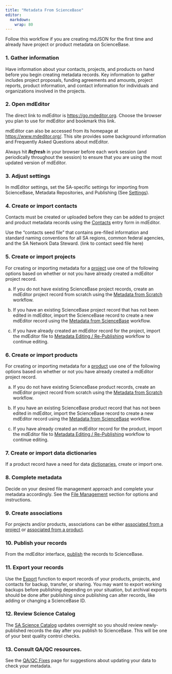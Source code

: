 ```yaml
---
title: "Metadata From ScienceBase"
editor: 
  markdown: 
    wrap: 80
---
```


Follow this workflow if you are creating mdJSON for the first time and already
have project or product metadata on ScienceBase.

### 1. Gather information 

Have information about your contacts, projects, and products on hand before you
begin creating metadata records. Key information to gather includes project
proposals, funding agreements and amounts, project reports, product information,
and contact information for individuals and organizations involved in the
projects.

### 2. Open mdEditor

The direct link to mdEditor is <https://go.mdeditor.org>. Choose the browser you
plan to use for mdEditor and bookmark this link.

mdEditor can also be accessed from its homepage at <https://www.mdeditor.org/>.
This site provides some background information and Frequently Asked Questions
about mdEditor.

Always hit ***Refresh*** in your browser before each work session (and
periodically throughout the session) to ensure that you are using the most
updated version of mdEditor.

### 3. Adjust settings

In mdEditor settings, set the SA-specific settings for importing from
ScienceBase, Metadata Repositories, and Publishing (See
[Settings](../settings.qmd)).

### 4. Create or import contacts

Contacts must be created or uploaded before they can be added to project and
product metadata records using the
[Contacts](../contact_records/contact_records_overview.qmd) entry form in
mdEditor.

Use the "contacts seed file" that contains pre-filled information and standard
naming conventions for all SA regions, common federal agencies, and the SA
Network Data Steward. (link to contact seed file here)

### 5. Create or import projects

For creating or importing metadata for a
[project](../project_records/project_records_overview.qmd) use one of the
following options based on whether or not you have already created a mdEditor
project record.

a.  If you do not have existing ScienceBase project records, create an mdEditor
    project record from scratch using the [Metadata from
    Scratch](metadata_from_scratch.qmd) workflow.

b.  If you have an existing ScienceBase project record that has not been edited
    in mdEditor, import the ScienceBase record to create a new mdEditor record
    using the [Metadata from ScienceBase](metadata_sciencebase_first.qmd)
    workflow.

c.  If you have already created an mdEditor record for the project, import the
    mdEditor file to [Metadata Editing /
    Re-Publishing](metadata_editing_republishing.qmd) workflow to continue
    editing.

### 6. Create or import products

For creating or importing metadata for a
[product](../product_records/product_records_overview.qmd) use one of the
following options based on whether or not you have already created a mdEditor
project record.

a.  If you do not have existing ScienceBase product records, create an mdEditor
    project record from scratch using the [Metadata from
    Scratch](metadata_from_scratch.qmd) workflow.

b.  If you have an existing ScienceBase product record that has not been edited
    in mdEditor, import the ScienceBase record to create a new mdEditor record
    using the [Metadata from ScienceBase](metadata_sciencebase_first.qmd)
    workflow.

c.  If you have already created an mdEditor record for the product, import the
    mdEditor file to [Metadata Editing /
    Re-Publishing](metadata_editing_republishing.qmd) workflow to continue
    editing.

### 7. Create or import data dictionaries

If a product record have a need for data
[dictionaries](../product_records/dictionaries_tab_product.qmd), create or
import one.

### 8. Complete metadata

Decide on your desired file management approach and complete your metadata
accordingly. See the [File Management](../metadata_file_management/metadata_file_management_overview.qmd)
section for options and instructions.

### 9. Create associations

For projects and/or products, associations can be either [associated from a
project](../project_records/associating_records_project.qmd) or [associated from
a product](../product_records/associating_records_product.qmd).

### 10. Publish your records

From the mdEditor interface, [publish](../publishing/publishing_overview.qmd)
the records to ScienceBase.

### 11. Export your records

Use the [Export](../metadata_file_management/export.qmd) function to export
records of your products, projects, and contacts for backup, transfer, or
sharing. You may want to export working backups before publishing depending on
your situation, but archival exports should be done after publishing since
publishing can alter records, like adding or changing a ScienceBase ID.

### 12. Review Science Catalog

The [SA Science Catalog](https://www.fws.gov/science/catalog/) updates overnight
so you should review newly-published records the day after you publish to
ScienceBase. This will be one of your best quality control checks.

### 13. Consult QA/QC resources.

See the [QA/QC Fixes](../trouble_shooting/qa_qc_fixes.qmd) page for suggestions
about updating your data to check your metadata.
